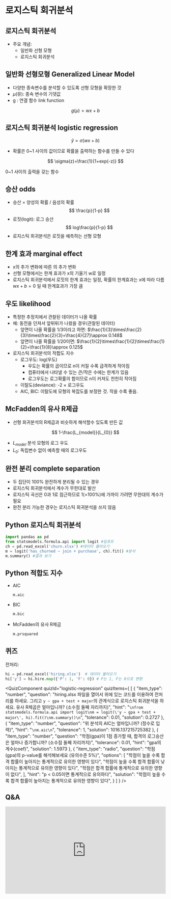 # 로지스틱 회귀분석 



## 로지스틱 회귀분석 

  * 주요 개념: 
      * 일반화 선형 모형 
      * 로지스틱 회귀분석 



## 일반화 선형모형 Generalized Linear Model 

  * 다양한 종속변수를 분석할 수 있도록 선형 모형을 확장한 것 
  * $\mu$(뮤): 종속 변수의 기댓값 
  * g : 연결 함수 link function 

$$
g(\mu)=wx+b
$$ 


## 로지스틱 회귀분석 logistic regression 

$$
\hat{y}=\sigma(wx+b)
$$ 

  * 확률은 0\~1 사이의 값이므로 확률을 출력하는 함수를 만들 수 있다 


$$
\sigma(z)=\frac{1}{1+exp(-z)}
$$ 

0\~1 사이의 출력을 갖는 함수 



## 승산 odds 

* 승산 = 양성의 확률 / 음성의 확률 
$$
\frac{p}{1-p}
$$ 
* 로짓(logit): 로그 승산 
$$
log\frac{p}{1-p}
$$ 
* 로지스틱 회귀분석은 로짓을 예측하는 선형 모형 



## 한계 효과 marginal effect 

  * x의 추가 변화에 따른 의 추가 변화 
  * 선형 모형에서는 한계 효과가 x의 기울기 w로 일정 
  * 로지스틱 회귀분석에서 로짓의 한계 효과는 일정, 확률의 한계효과는 x에 따라 다름 
    $wx+b=0$ 일 때 한계효과가 가장 큼 


## 우도 likelihood 

  * 특정한 추정치에서 관찰된 데이터가 나올 확률 
  * 예: 동전을 던져서 앞뒤뒤가 나왔을 경우(관찰된 데이터) 
      * 앞면이 나올 확률을 1/3이라고 하면: $\frac{1}{3}\times\frac{2}{3}\times\frac{2}{3}=\frac{4}{27}\approx 0.148$ 
      * 앞면이 나올 확률을 1/20이면: $\frac{1}{2}\times\frac{1}{2}\times\frac{1}{2}=\frac{1}{8}\approx 0.125$ 
  * 로지스틱 회귀분석의 적합도 지수 
    * 로그우도: log(우도) 
        * 우도는 확률의 곱이므로 n이 커질 수록 급격하게 작아짐 
        * 컴퓨터에서 나타낼 수 있는 큰/작은 수에는 한계가 있음 
        * 로그우도는 로그확률의 합이므로 n이 커져도 천천히 작아짐 
    * 이탈도(deviance): -2 × 로그우도 
    * AIC, BIC: 이탈도에 모형의 복잡도를 보정한 것.  작을 수록 좋음. 



## McFadden의 유사 R제곱 

  * 선형 회귀분석의 R제곱과 비슷하게 해석할수 있도록 만든 값 

$$
1-\frac{L_{model}}{L_{0}}
$$ 

  * $L_{model}$ 분석 모형의 로그 우도 
  * $L_{0}$: 독립변수 없이 예측할 때의 로그우도 



## 완전 분리 complete separation 

  * 두 집단이 100% 완전하게 분리될 수 있는 경우 
  * 로지스틱 회귀분석에서 계수가 무한대로 발산 
  * 로지스틱 곡선은 0과 1로 점근하므로 1(=100%)에 가까이 가려면 무한대의 계수가 필요 
  * 완전 분리 가능한 경우는 로지스틱 회귀분석을 쓰지 않음 



## Python 로지스틱 회귀분석 

```python
import pandas as pd
from statsmodels.formula.api import logit #임포트
ch = pd.read_excel('churn.xlsx') #데이터 불러오기
m = logit('has_churned ~ join + purchase', ch).fit() #분석
m.summary() #결과 보기
```





## Python 적합도 지수 

  * AIC 
    ```python
    m.aic
    ```
    
  * BIC 
    ```python
    m.bic
    ```
    
  * McFadden의 유사 R제곱 
    ```python
    m.prsquared
    ```
    

## 퀴즈

전처리:

```python
hi = pd.read_excel('hiring.xlsx')  # 데이터 불러오기
hi['y'] = hi.hire.map({'P': 1, 'F': 0}) # P는 1, F는 0으로 변환
```


<QuizComponent quizId="logistic-regression" quizItems={
[
    {
        "item_type": "number",
        "question": "hiring.xlsx 파일을 열어서 위에 있는 코드를 이용하여 전처리를 하세요. 그리고 `y ~ gpa + test + major`의 관계식으로 로지스틱 회귀분석을 하세요. 유사 R제곱은 얼마입니까? (소수점 둘째 자리까지)",
        "hint": "```\nfrom statsmodels.formula.api import logit\nm = logit(\'y ~ gpa + test + major\', hi).fit()\nm.summary()\n```",
        "tolerance": 0.01,
        "solution": 0.2727
    },
    {
        "item_type": "number",
        "question": "위 분석의 AIC는 얼마입니까? (정수로 입력)",
        "hint": "```\nm.aic\n```",
        "tolerance": 1,
        "solution": 1016.137215725382
    },
    {
        "item_type": "number",
        "question": "학점(gpa)이 1점 증가할 때, 합격의 로그승산은 얼마나 증가합니까? (소수점 둘째 자리까지)",
        "tolerance": 0.01,
        "hint": "gpa의 계수(coef)",
        "solution": 1.5973
    },
    {
        "item_type": "radio",
        "question": "학점(gpa)의 p-value를 해석해보세요 (유의수준 5%)",
        "options": [
            "학점이 높을 수록 합격 합률이 높아지는 통계적으로 유의한 영향이 있다",
            "학점이 높을 수록 합격 합률이 낮아지는 통계적으로 유의한 영향이 있다",
            "학점은 합격 합률에 통계적으로 유의한 영향이 없다",
        ],
        "hint": "p < 0.05이면 통계적으로 유의하다",
        "solution": "학점이 높을 수록 합격 합률이 높아지는 통계적으로 유의한 영향이 있다",
    }
]
} />

## Q&A
<iframe src="https://tally.so/embed/wbOOKg?alignLeft=1&hideTitle=1&transparentBackground=1&dynamicHeight=0" loading="lazy" width="100%" height="274" frameborder="0" marginheight="0" marginwidth="0" title="Q&A"></iframe>